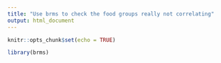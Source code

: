 ```yaml
---
title: "Use brms to check the food groups really not correlating"
output: html_document
---
```


```r
knitr::opts_chunk$set(echo = TRUE)
```

```r
library(brms)  
```

